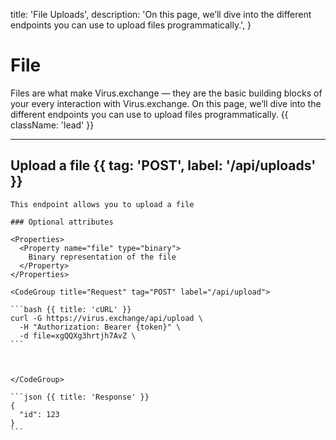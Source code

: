   title: 'File Uploads',
  description:
    'On this page, we’ll dive into the different endpoints you can use to upload files programmatically.',
}

# File

Files are what make Virus.exchange — they are the basic building blocks of your every interaction with Virus.exchange. On this page, we’ll dive into the different endpoints you can use to upload files programmatically. {{ className: 'lead' }}

---

## Upload a file {{ tag: 'POST', label: '/api/uploads' }}

<Row>
  <Col>

    This endpoint allows you to upload a file

    ### Optional attributes

    <Properties>
      <Property name="file" type="binary">
        Binary representation of the file
      </Property>
    </Properties>

  </Col>
  <Col sticky>

    <CodeGroup title="Request" tag="POST" label="/api/upload">

    ```bash {{ title: 'cURL' }}
    curl -G https://virus.exchange/api/upload \
      -H "Authorization: Bearer {token}" \
      -d file=xgQQXg3hrtjh7AvZ \
    ```

    

    </CodeGroup>

    ```json {{ title: 'Response' }}
    {
      "id": 123
    }
    ```

  </Col>
</Row>
